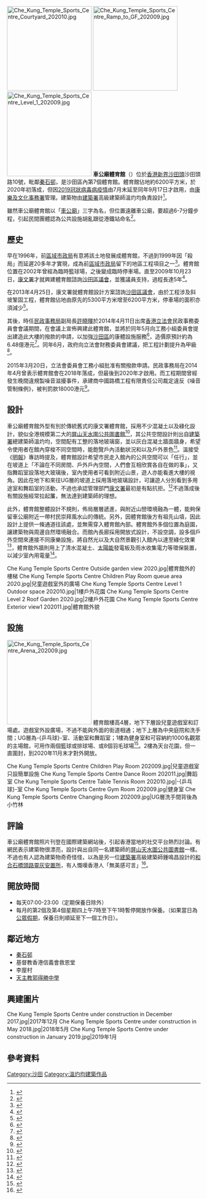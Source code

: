 {{Infobox 體育場館
|地圖= | 所在緯度= | 所在經度= | 地圖描述= | 圖釘描述= | 圖釘描述位置=
|stadium_name=車公廟體育館<br/>Che Kung Temple Sports Centre
|nick_name=
|full_name=
|logo=
|image=[[File:Che_Kung_Temple_Sports_Centre.jpg|center]]
|location={{HKG}}[[新界|新界]][[沙田頭|沙田頭]]沙田頭路10號
|coordinates=
|broke_ground=
|built=
|opened=2020年9月17日
|renovated=
|expanded=
|closed=
|demolished=
|owner=[[香港特別行政區政府|香港特別行政區政府]]
|operator=[[康樂及文化事務署|康樂及文化事務署]]
|surface=
|architect= [[建築署|建築署]]（溫灼均建築師）
|project_manager=
|construction_cost= 6.4億港元
|structural engineer=
|services engineer=
|general_contractor=
|main_contractors= 中國路橋工程有限責任公司
|former names= 沙田第24D區體育館
|tenants=
|seating_capacity=}}
[[File:Che_Kung_Temple_Sports_Centre_Courtyard_202010.jpg|220px]]
[[File:Che_Kung_Temple_Sports_Centre_Ramp_to_GF_202009.jpg|220px]]
[[File:Che_Kung_Temple_Sports_Centre_Level_1_202009.jpg|220px]]
'''車公廟體育館'''（{{lang-en|Che Kung Temple Sports Centre}}）位於[[香港|香港]][[新界|新界]][[沙田頭|沙田頭]]沙田頭路10號，毗鄰[[秦石邨|秦石邨]]，是沙田區內第7個體育館。體育館佔地約6200平方米，於2020年初落成，但因[[2019冠狀病毒病疫情|2019冠狀病毒病疫情]]由7月末延至同年9月17日才啟用，由[[康樂及文化事務署|康樂及文化事務署]]管理。建築物由[[建築署|建築署]]高級建築師溫灼均負責設計<ref>{{cite news |title=車公廟體育館周四起啟用　市民周三起可網上預約使用場地 |url=https://topick.hket.com/article/2752058/%E8%BB%8A%E5%85%AC%E5%BB%9F%E9%AB%94%E8%82%B2%E9%A4%A8%E5%91%A8%E5%9B%9B%E8%B5%B7%E5%95%9F%E7%94%A8%E3%80%80%E5%B8%82%E6%B0%91%E5%91%A8%E4%B8%89%E8%B5%B7%E5%8F%AF%E7%B6%B2%E4%B8%8A%E9%A0%90%E7%B4%84%E4%BD%BF%E7%94%A8%E5%A0%B4%E5%9C%B0 |accessdate=2020-10-03 |work=香港經濟日報 |date=2020-09-14}}</ref>。

雖然車公廟體育館以「[[沙田車公廟|車公廟]]」三字為名，但位置遠離車公廟，要超過6-7分鐘步程，引起民間團體認為公共設施胡亂跟從港鐵站命名<ref>{{cite news |author1=保衞香港名字 |title=不在車公廟的車公廟體育館　公共設施亂跟港鐵站命名侵蝕沙田地名 |url=https://www.thestandnews.com/culture/%E4%B8%8D%E5%9C%A8%E8%BB%8A%E5%85%AC%E5%BB%9F%E7%9A%84%E8%BB%8A%E5%85%AC%E5%BB%9F%E9%AB%94%E8%82%B2%E9%A4%A8-%E5%85%AC%E5%85%B1%E8%A8%AD%E6%96%BD%E4%BA%82%E8%B7%9F%E6%B8%AF%E9%90%B5%E7%AB%99%E5%91%BD%E5%90%8D%E4%BE%B5%E8%9D%95%E6%B2%99%E7%94%B0%E5%9C%B0%E5%90%8D/ |accessdate=2020-10-03 |publisher=立場新聞 |date=2020-08-23 |archive-date=2021-06-24 |archive-url=https://web.archive.org/web/20210624210500/https://www.thestandnews.com/culture/%E4%B8%8D%E5%9C%A8%E8%BB%8A%E5%85%AC%E5%BB%9F%E7%9A%84%E8%BB%8A%E5%85%AC%E5%BB%9F%E9%AB%94%E8%82%B2%E9%A4%A8-%E5%85%AC%E5%85%B1%E8%A8%AD%E6%96%BD%E4%BA%82%E8%B7%9F%E6%B8%AF%E9%90%B5%E7%AB%99%E5%91%BD%E5%90%8D%E4%BE%B5%E8%9D%95%E6%B2%99%E7%94%B0%E5%9C%B0%E5%90%8D/ |dead-url=no }}</ref>。

==歷史==
早在1996年，前[[區域市政局|區域市政局]]有意將該土地發展成體育館，不過到1999年因「殺局」而延遲20多年才實現，成為前[[區域市政局|區域市政局]]留下的地區工程項目之一<ref>{{cite news |title=市政工程拖又拖　香港萬事成蹉跎 |url=https://hk.on.cc/hk/bkn/cnt/commentary/20190315/bkn-20190315000355211-0315_00832_001.html |accessdate=2020-10-03 |work=東方日報 |date=2019-03-15}}</ref>。體育館位置在2002年曾經為臨時籃球場，之後變成臨時停車場。直至2009年10月23日，[[康文署|康文署]]才就興建體育館諮詢[[沙田區議會|沙田區議會]]，並獲議員支持，過程長達5年<ref>{{cite web|url=https://www.districtcouncils.gov.hk/archive/st_d/chinese/doc/cscd_minutes_09_10.pdf|title=2009年度第五次會議記錄|publisher=沙田區議會文化、體育及社區發展委員會會議記錄CSCD5/2009号|date=2009-10-22|access-date=2020-10-09|archive-date=2016-01-06|archive-url=https://web.archive.org/web/20160106032023/http://www.districtcouncils.gov.hk/archive/st_d/chinese/doc/cscd_minutes_09_10.pdf|dead-url=no}}</ref>。

在2013年4月25日，康文署就體育館設計方案諮詢[[沙田區議會|沙田區議會]]，由於工程涉及斜坡鞏固工程，體育館佔地由原先的5300平方米增至6200平方米，停車場的面积亦須減少<ref>{{cite web|url=https://www.districtcouncils.gov.hk/st/doc/2012_2015/common/committee_meetings_doc/cscdc/3860/st_cscdc_2013_023_tc.pdf|title=沙田第24D區體育館設計方案|publisher=沙田區議會文化、體育及社區發展委員會討論文件CSCD23/2013号|date=2013-04-25}}</ref>。

其後，時任[[民政事務局|民政事務局]]副局長[[許曉暉|許曉暉]]於2014年4月11日出席[[香港立法會|香港立法會]]民政事務委員會會議期間，在會議上宣佈興建此體育館，並將於同年5月向工務小組委員會提出建造此大樓的撥款的申請，以加強[[沙田區|沙田區]]的康體設施服務<ref name=“info”>{{cite web|url=https://www.info.gov.hk/gia/general/201404/11/P201404110408.htm|title=署理民政事務局局長在立法會民政事務委員會會議有關在沙田及屯門提供新的體育設施開場發言全文|publisher=香港政府新聞公報|date=2014-04-01|accessdate=2020-09-16|archive-url=https://web.archive.org/web/20181025063253/https://www.info.gov.hk/gia/general/201404/11/P201404110408.htm|archive-date=2018-10-25|dead-url=no}}</ref>，造價原預計約為6.48億港元<ref name=民政>{{cite web|url=https://www.legco.gov.hk/yr13-14/chinese/panels/ha/papers/ha0411cb2-1248-5-c.pdf|title=立法會民政事務委員會沙田區及屯門區的新體育設施|publisher=立法會CB(2)1248/13-14(05)號文件|date=2014-04-11|accessdate=2020-09-16|archive-url=https://web.archive.org/web/20190712120408/https://www.legco.gov.hk/yr13-14/chinese/panels/ha/papers/ha0411cb2-1248-5-c.pdf|archive-date=2019-07-12|dead-url=no}}</ref>。同年6月，政府向立法會財務委員會建議，把工程計劃提升為甲級<ref name="PWSC(2014-15)19">{{cite web |title=財務委員會 工務小組委員會討論文件 |url=https://www.legco.gov.hk/yr13-14/chinese/fc/pwsc/papers/p14-19c.pdf |accessdate=2020-10-03 |archive-date=2021-06-24 |archive-url=https://web.archive.org/web/20210624210622/https://www.legco.gov.hk/yr13-14/chinese/fc/pwsc/papers/p14-19c.pdf |dead-url=no }}</ref>。

2015年3月20日，立法會委員會工務小組批准有關撥款申請。民政事務局在2014年4月曾表示體育館會在2018年落成，但最後到2020年才啟用。而工程期間曾經發生晚間違規製噪音滋擾事件，承建商中國路橋工程有限責任公司裁定違反《噪音管制條例》，被判罰款18000港元<ref>{{cite news |title=地盤晚間工程違規製噪音滋擾 中國路橋工程判罰款1.8萬元 |url=https://hd.stheadline.com/news/realtime/hk/1489567/%E5%8D%B3%E6%99%82-%E6%B8%AF%E8%81%9E-%E5%9C%B0%E7%9B%A4%E6%99%9A%E9%96%93%E5%B7%A5%E7%A8%8B%E9%81%95%E8%A6%8F%E8%A3%BD%E5%99%AA%E9%9F%B3%E6%BB%8B%E6%93%BE-%E4%B8%AD%E5%9C%8B%E8%B7%AF%E6%A9%8B%E5%B7%A5%E7%A8%8B%E5%88%A4%E7%BD%B0%E6%AC%BE1-8%E8%90%AC%E5%85%83 |accessdate=2020-10-03 |work=頭條日報 |date=2019-04-19}}</ref>。

==設計==
車公廟體育館外型有別於傳統舊式的康文署體育館，採用不少混凝土以及綠化設計，貌似全港規模第二大的[[屏山天水圍公共圖書館|屏山天水圍公共圖書館]]<ref>{{cite web|url=https://ps.hket.com/article/2752129|title=【大圍站上蓋前瞻】車公廟體育館本周四啟用 距離車公廟站僅約5分鐘|website=香港經濟日報|date=2020-09-14|access-date=2020-10-09|archive-date=2020-10-15|archive-url=https://web.archive.org/web/20201015180654/https://ps.hket.com/article/2752129|dead-url=no}}</ref>，其公共空間設計則出自[[香港建築署|建築署]]總建築師溫灼均，空間配有工整的落地玻璃窗，並以灰白混凝土牆面牆身，希望令使用者在館內穿梭不同空間時，能飽覽戶內活動狀況和以及戶外景色<ref>{{cite web|url=https://news.now.com/home/life/player?newsId=405780|title=【可望山景】落地玻璃超大空間感 車公廟體育館明開放|website=Now 新聞|date=2020-09-16|access-date=2020-10-09|archive-date=2020-10-28|archive-url=https://web.archive.org/web/20201028222020/https://news.now.com/home/life/player?newsId=405780|dead-url=no}}</ref>。溫接受《[[明報|明報]]》專訪時提及，體育館設計希望市民走入館內的公共空間可以「任行」，並在坡道上「不論在不同房間、戶外戶內空間，人們會互相欣賞各自在做的事」，又指舞蹈室設落地大玻璃後，室內使用者可看到附近山景，遊人亦能看進大樓的視角。因此在地下和來往UG層的坡道上採用落地玻璃設計，可讓遊人分別看到多用途室和舞蹈室的活動，不過也承認管理部門[[康文署|康文署]]最初是有點抗拒。<ref>{{cite web|url=https://news.mingpao.com/pns/%e5%89%af%e5%88%8a/article/20200823/s00005/1598120123737/%e8%a1%97%e7%9f%a5%e5%b7%b7%e8%81%9e-%e8%bb%8a%e5%85%ac%e5%bb%9f%e9%ab%94%e8%82%b2%e9%a4%a8%e6%8e%80%e8%a8%8e%e8%ab%96-%e5%bb%ba%e7%af%89%e5%b8%ab%e6%ba%ab%e7%81%bc%e5%9d%87-%e5%b0%87%e5%85%ac%e5%85%b1%e5%bb%ba%e7%af%89%e6%93%98%e9%96%8b|title=街知巷聞：車公廟體育館掀討論 建築師溫灼均 將公共建築擘開|website=明報|date=2020-08-23}}</ref>不過落成後有關設施經常拉起簾，無法達到建築師的理想。

此外，體育館整體設計不規則，佈局層層遞進，與附近山巒環境融為一體，能夠保留車公廟附近一帶村民崇拜風水山的傳統。另外，因體育館後方有祖先山墳，因此設計上提供一條通道往該處，並無需穿入體育館內部。體育館外多個位置為庭園，讓建築物與周邊自然環境融合。而館內長廊採用開放式設計，不設空調，設多個戶外空間來連接不同康樂設施，將自然光以及大自然景觀引入館內以達至綠化效果<ref>{{cite web|url=https://holiday.presslogic.com/article/196753/%E8%BB%8A%E5%85%AC%E5%BB%9F%E9%AB%94%E8%82%B2%E9%A4%A8%E8%A8%88%E5%8A%83%E4%BB%8A%E6%9C%88%E5%85%A7%E9%96%8B%E6%94%BE-%E5%A4%A7%E8%87%AA%E7%84%B6%E7%82%BA%E7%90%86%E5%BF%B5%E6%A8%93%E9%AB%984%E5%B1%A4-%E4%B8%BB%E5%A0%B4%E9%A4%A8-%E5%81%A5%E8%BA%AB%E5%AE%A4-%E8%88%9E%E8%B9%88%E5%AE%A4-%E5%85%92%E7%AB%A5%E9%81%8A%E6%88%B2%E5%AE%A4%E4%B8%80%E6%87%89%E4%BF%B1%E5%85%A8|title=車公廟體育館計劃月內開放！大自然為理念樓高4層 主場館/健身室/舞蹈室/兒童遊戲室一應俱全！|website=HolidaySmart 假期日常|access-date=2020-10-09|archive-date=2020-12-02|archive-url=https://web.archive.org/web/20201202065845/https://holiday.presslogic.com/article/196753/%E8%BB%8A%E5%85%AC%E5%BB%9F%E9%AB%94%E8%82%B2%E9%A4%A8%E8%A8%88%E5%8A%83%E4%BB%8A%E6%9C%88%E5%85%A7%E9%96%8B%E6%94%BE-%E5%A4%A7%E8%87%AA%E7%84%B6%E7%82%BA%E7%90%86%E5%BF%B5%E6%A8%93%E9%AB%984%E5%B1%A4-%E4%B8%BB%E5%A0%B4%E9%A4%A8-%E5%81%A5%E8%BA%AB%E5%AE%A4-%E8%88%9E%E8%B9%88%E5%AE%A4-%E5%85%92%E7%AB%A5%E9%81%8A%E6%88%B2%E5%AE%A4%E4%B8%80%E6%87%89%E4%BF%B1%E5%85%A8|dead-url=no}}</ref>，體育館外牆則用上了清水混凝土、[[太陽能|太陽能]]發電板及雨水收集電力等環保裝置，以減少室內用電量<ref>{{cite web|url=https://hk.ulifestyle.com.hk/activity/detail/118188/|title=【沙田好去處】4層高車公廟體育館9月中正式開幕！多用途球場/健身室/平台花園/兒童遊戲室|last=Eunice Lam|website=HK 港生活|date=2020-09-14|access-date=2020-10-09|archive-date=2021-02-27|archive-url=https://web.archive.org/web/20210227081646/https://hk.ulifestyle.com.hk/activity/detail/118188/|dead-url=no}}</ref>。

<gallery widths="200" heights="150">
Che Kung Temple Sports Centre Outside garden view 2020.jpg|體育館外的樓梯
Che Kung Temple Sports Centre Children Play Room queue area 2020.jpg|兒童遊戲室外的廣場
Che Kung Temple Sports Centre Level 1 Outdoor space 202010.jpg|1樓戶外花園
Che Kung Temple Sports Centre Level 2 Roof Garden 2020.jpg|2樓戶外花園
Che Kung Temple Sports Centre Exterior view1 202011.jpg|體育館外貌
</gallery>

==設施==
[[File:Che_Kung_Temple_Sports_Centre_Arena_202009.jpg|220px]]
體育館樓高4層，地下下層設兒童遊戲室和訂場處。遊戲室外設廣場，不過不能與外面的街道相通；地下上層為中央庭院和洗手間；UG層為-{乒乓球}-室、活動室和舞蹈室；1樓為健身室和可容納約1000名觀眾的主場館，可用作兩個籃球或排球場、或8個羽毛球場<ref>{{cite news |title=車公廟體育館周四投入服務 |url=https://news.mingpao.com/ins/%E6%B8%AF%E8%81%9E/article/20200914/s00001/1600090852160/%E8%BB%8A%E5%85%AC%E5%BB%9F%E9%AB%94%E8%82%B2%E9%A4%A8%E5%91%A8%E5%9B%9B%E6%8A%95%E5%85%A5%E6%9C%8D%E5%8B%99 |accessdate=2020-10-03 |work=明報 |date=2020-09-14 |archive-date=2020-09-28 |archive-url=https://web.archive.org/web/20200928074541/https://news.mingpao.com/ins/%E6%B8%AF%E8%81%9E/article/20200914/s00001/1600090852160/%E8%BB%8A%E5%85%AC%E5%BB%9F%E9%AB%94%E8%82%B2%E9%A4%A8%E5%91%A8%E5%9B%9B%E6%8A%95%E5%85%A5%E6%9C%8D%E5%8B%99 |dead-url=no }}</ref>。2樓為天台花園，但一直圍封，到2020年11月末才對外開放。

<gallery widths="200" heights="150">
Che Kung Temple Sports Centre Children Play Room 202009.jpg|兒童遊戲室只設簡單設施
Che Kung Temple Sports Centre Dance Room 202011.jpg|舞蹈室
Che Kung Temple Sports Centre Table Tennis Room 202010.jpg|-{乒乓球}-室
Che Kung Temple Sports Centre Gym Room 202009.jpg|健身室
Che Kung Temple Sports Centre Changing Room 202009.jpg|UG層洗手間背後為小竹林
</gallery>

==評論==
車公廟體育館照片刊登在國際建築網站後，引起香港當地的社交平台熱烈討論。有網民表示建築物很漂亮，設計與出自同一名建築師的[[屏山天水圍公共圖書館|屏山天水圍公共圖書館]]一樣。不過也有人認為建築物奇奇怪怪，以為是另一位[[建築署|建築署]]高級建築師鍾鳴昌設計的[[和合石橋頭路靈灰安置所|和合石橋頭路靈灰安置所]]，有人慨嘆香港人「無美感可言」<ref>{{cite news |title=街知巷聞：車公廟體育館掀討論 建築師溫灼均 將公共建築擘開 |url=https://news.mingpao.com/pns/%E5%89%AF%E5%88%8A/article/20200823/s00005/1598120123737/%E8%A1%97%E7%9F%A5%E5%B7%B7%E8%81%9E-%E8%BB%8A%E5%85%AC%E5%BB%9F%E9%AB%94%E8%82%B2%E9%A4%A8%E6%8E%80%E8%A8%8E%E8%AB%96-%E5%BB%BA%E7%AF%89%E5%B8%AB%E6%BA%AB%E7%81%BC%E5%9D%87-%E5%B0%87%E5%85%AC%E5%85%B1%E5%BB%BA%E7%AF%89%E6%93%98%E9%96%8B |accessdate=2020-10-03 |work=明報 |date=2020-08-23}}</ref>。

==開放時間==
{{UTC+8}}
*每天07:00-23:00（定期保養日除外）
*每月的第2個及第4個星期四上午7時至下午1時暫停開放作保養。（如果當日為[[香港節日與公眾假期|公眾假期]]，保養日則順延至下一個工作日）。

==鄰近地方==
*[[秦石邨|秦石邨]]
*基督教香港信義會救恩堂
*李屋村
*[[天主教郭得勝中學|天主教郭得勝中學]]

==興建圖片==
<gallery>
Che Kung Temple Sports Centre under construction in December 2017.jpg|2017年12月
Che Kung Temple Sports Centre under construction in May 2018.jpg|2018年5月
Che Kung Temple Sports Centre under construction in January 2019.jpg|2019年1月
</gallery>

==參考資料==
{{references}}
{{香港室內體育場館}}
[[Category:沙田|Category:沙田]]
[[Category:溫灼均建築作品|Category:溫灼均建築作品]]